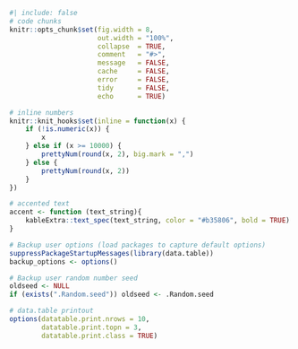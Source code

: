 ```r
#| include: false
# code chunks
knitr::opts_chunk$set(fig.width = 8,
                      out.width = "100%",
                      collapse  = TRUE, 
                      comment   = "#>",
                      message   = FALSE, 
                      cache     = FALSE, 
                      error     = FALSE,
                      tidy      = FALSE, 
                      echo      = TRUE)

# inline numbers
knitr::knit_hooks$set(inline = function(x) {
    if (!is.numeric(x)) {
        x
    } else if (x >= 10000) {
        prettyNum(round(x, 2), big.mark = ",")
    } else {
        prettyNum(round(x, 2))
    }
})

# accented text
accent <- function (text_string){
    kableExtra::text_spec(text_string, color = "#b35806", bold = TRUE)
}

# Backup user options (load packages to capture default options)
suppressPackageStartupMessages(library(data.table))
backup_options <- options()

# Backup user random number seed
oldseed <- NULL
if (exists(".Random.seed")) oldseed <- .Random.seed

# data.table printout
options(datatable.print.nrows = 10,
        datatable.print.topn = 3,
        datatable.print.class = TRUE)
```

